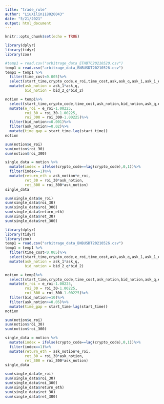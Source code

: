 ```yaml
---
title: "trade_rule"
author: "LiuXilin118020043"
date: "5/21/2021"
output: html_document
---
```


```r
knitr::opts_chunk$set(echo = TRUE)
```

```r
library(dplyr)
library(tidyr)
library(zoo)
```


```r
#temp1 = read.csv("arbitrage_data_ETHBTC20210520.csv")
temp1 = read.csv("arbitrage_data_BNBUSDT20210526.csv")
temp1 = temp1 %>%
  filter(time_cost<0.005)%>%
  select(start_time,crypto_code,e_roi,time_cost,ask,ask_q,ask_1,ask_1_q,bid_2,bid_2_q,roi_30,roi_300)%>%
  mutate(ask_notion = ask_1*ask_q,
         bid_notion = bid_2_q*bid_2)

notion = temp1%>%
  select(start_time,crypto_code,time_cost,ask_notion,bid_notion,ask_q,e_roi,roi_30,roi_300)%>%
  mutate(e_roi = e_roi-1.00225,
         roi_30 = roi_30-1.00225,
         roi_300 = roi_300-1.00225)%>%
  filter(bid_notion>=0.001)%>%
  filter(ask_notion>=0.02)%>%
  mutate(time_gap = start_time-lag(start_time))
notion
```

```r
sum(notion$e_roi)
sum(notion$roi_30)
sum(notion$roi_300)
```

```r
single_data = notion %>%
  mutate(index = ifelse(crypto_code==lag(crypto_code),0,1))%>%
  filter(index==1)%>%
  mutate(return_eth = ask_notion*e_roi,
         ret_30 = roi_30*ask_notion,
         ret_300 = roi_300*ask_notion)
single_data
```
```r
sum(single_data$e_roi)
sum(single_data$roi_30)
sum(single_data$roi_300)
sum(single_data$return_eth)
sum(single_data$ret_30)
sum(single_data$ret_300)
```


















```r
library(dplyr)
library(tidyr)
library(zoo)
temp1 = read.csv("arbitrage_data_BNBUSDT20210526.csv")
temp1 = temp1 %>%
  filter(time_cost<0.005)%>%
  select(start_time,crypto_code,e_roi,time_cost,ask,ask_q,ask_1,ask_1_q,bid_2,bid_2_q,roi_30,roi_300)%>%
  mutate(ask_notion = ask_1*ask_q,
         bid_notion = bid_2_q*bid_2)

notion = temp1%>%
  select(start_time,crypto_code,time_cost,ask_notion,bid_notion,ask_q,e_roi,roi_30,roi_300)%>%
  mutate(e_roi = e_roi-1.00225,
         roi_30 = roi_30-1.00225,
         roi_300 = roi_300-1.00225)%>%
  filter(bid_notion>=10)%>%
  filter(ask_notion>=0.05)%>%
  mutate(time_gap = start_time-lag(start_time))
notion
```
```r
sum(notion$e_roi)
sum(notion$roi_30)
sum(notion$roi_300)
```

```r
single_data = notion %>%
  mutate(index = ifelse(crypto_code==lag(crypto_code),0,1))%>%
  filter(index==1)%>%
  mutate(return_eth = ask_notion*e_roi,
         ret_30 = roi_30*ask_notion,
         ret_300 = roi_300*ask_notion)
single_data
```
```r
sum(single_data$e_roi)
sum(single_data$roi_30)
sum(single_data$roi_300)
sum(single_data$return_eth)
sum(single_data$ret_30)
sum(single_data$ret_300)
```












